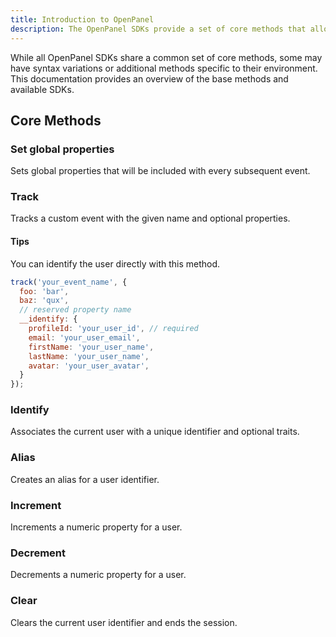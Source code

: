 ```yaml
---
title: Introduction to OpenPanel
description: The OpenPanel SDKs provide a set of core methods that allow you to track events, identify users, and more. Here's an overview of the key methods available in the SDKs.
---
```


<Callout>
  While all OpenPanel SDKs share a common set of core methods, some may have
  syntax variations or additional methods specific to their environment. This
  documentation provides an overview of the base methods and available SDKs.
</Callout>

## Core Methods

### Set global properties

Sets global properties that will be included with every subsequent event.

### Track

Tracks a custom event with the given name and optional properties. 

#### Tips

You can identify the user directly with this method.

```js title="Example shown in JavaScript"
track('your_event_name', {
  foo: 'bar',
  baz: 'qux',
  // reserved property name
  __identify: {
    profileId: 'your_user_id', // required
    email: 'your_user_email',
    firstName: 'your_user_name',
    lastName: 'your_user_name',
    avatar: 'your_user_avatar',
  }
});
```

### Identify

Associates the current user with a unique identifier and optional traits.

### Alias

Creates an alias for a user identifier.

### Increment

Increments a numeric property for a user.

### Decrement

Decrements a numeric property for a user.

### Clear

Clears the current user identifier and ends the session.